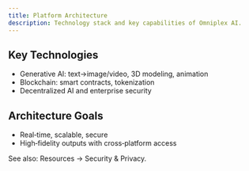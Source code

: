 ```yaml
---
title: Platform Architecture
description: Technology stack and key capabilities of Omniplex AI.
---
```


## Key Technologies

- Generative AI: text→image/video, 3D modeling, animation
- Blockchain: smart contracts, tokenization
- Decentralized AI and enterprise security

## Architecture Goals

- Real‑time, scalable, secure
- High‑fidelity outputs with cross‑platform access

See also: Resources → Security & Privacy.
